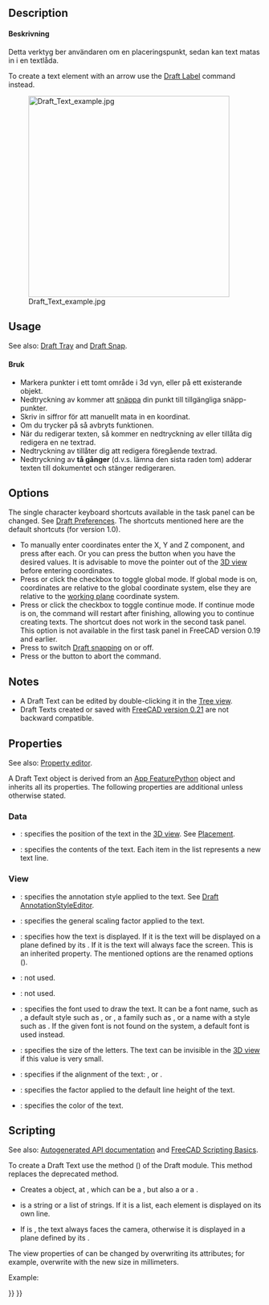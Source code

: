 <languages/>

{{Docnav
|[[Draft_Hatch|Hatch]]
|[[Draft_Dimension|Dimension]]
|[[Draft_Workbench|Draft]]
|IconL=Draft_Hatch.svg
|IconR=Draft_Dimension.svg
|IconC=Workbench_Draft.svg
}}

<div class="mw-translate-fuzzy">
{{GuiCommand/sv|Name=Draft_Text|Workbenches=[[Draft_Workbench/sv|Skiss]], [[Arch_Workbench/sv|Arch]]|MenuLocation=Draft → Text|Shortcut=T E}}
</div>

==Description== 

<div class="mw-translate-fuzzy">
====Beskrivning====

Detta verktyg ber användaren om en placeringspunkt, sedan kan text matas in i en textlåda.
</div>

To create a text element with an arrow use the [[Draft_Label|Draft Label]] command instead.

<div class="mw-translate-fuzzy">
[[Image:Draft_Text_example.jpg|400px]]
</div>

==Usage== 

See also: [[Draft_Tray|Draft Tray]] and [[Draft_Snap|Draft Snap]].

<div class="mw-translate-fuzzy">
====Bruk====

* Markera punkter i ett tomt område i 3d vyn, eller på ett existerande objekt.
* Nedtryckning av {{KEY|CTRL}} kommer att [[Draft_Snap/sv|snäppa]] din punkt till tillgängliga snäpp-punkter.
* Skriv in siffror för att manuellt mata in en koordinat.
* Om du trycker på {{KEY|ESC}} så avbryts funktionen.
* När du redigerar texten, så kommer en nedtryckning av {{KEY|ENTER}} eller {{KEY|NEDPIL}} tillåta dig redigera en ne textrad.
* Nedtryckning av {{KEY|UPPIL}} tillåter dig att redigera föregående textrad.
* Nedtryckning av {{KEY|ENTER}} '''tå gånger''' (d.v.s. lämna den sista raden tom) adderar texten till dokumentet och stänger redigeraren.
</div>

==Options==

The single character keyboard shortcuts available in the task panel can be changed. See [[Draft_Preferences|Draft Preferences]]. The shortcuts mentioned here are the default shortcuts (for version 1.0).

* To manually enter coordinates enter the X, Y and Z component, and press {{KEY|Enter}} after each. Or you can press the {{Button|[[Image:Draft_AddPoint.svg|16px]] Enter point}} button when you have the desired values. It is advisable to move the pointer out of the [[3D_view|3D view]] before entering coordinates.
* Press {{KEY|G}} or click the {{MenuCommand|Global}} checkbox to toggle global mode. If global mode is on, coordinates are relative to the global coordinate system, else they are relative to the [[Draft_SelectPlane|working plane]] coordinate system.
* Press {{KEY|N}} or click the {{MenuCommand|Continue}} checkbox to toggle continue mode. If continue mode is on, the command will restart after finishing, allowing you to continue creating texts. The shortcut does  not work in the second task panel. This option is not available in the first task panel in FreeCAD version 0.19 and earlier.
* Press {{KEY|S}} to switch [[Draft_Snap|Draft snapping]] on or off.
* Press {{KEY|Esc}} or the {{Button|Close}} button to abort the command.

==Notes==

* A Draft Text can be edited by double-clicking it in the [[Tree_view|Tree view]].
* Draft Texts created or saved with [[Release_notes_0.21|FreeCAD version 0.21]] are not backward compatible.

==Properties==

See also: [[Property_editor|Property editor]].

A Draft Text object is derived from an [[App_FeaturePython|App FeaturePython]] object and inherits all its properties. The following properties are additional unless otherwise stated.

=== Data ===

{{TitleProperty|Base}}

* {{PropertyData|Placement|Placement}}: specifies the position of the text in the [[3D view|3D view]]. See [[Placement|Placement]].
* {{PropertyData|Text|StringList}}: specifies the contents of the text. Each item in the list represents a new text line.

=== View ===

{{TitleProperty|Annotation}}

* {{PropertyView|Annotation Style|Enumeration}}: specifies the annotation style applied to the text. See [[Draft_AnnotationStyleEditor|Draft AnnotationStyleEditor]].
* {{PropertyView|Scale Multiplier|Float}}: specifies the general scaling factor applied to the text.

{{TitleProperty|Display Options}}

* {{PropertyView|Display Mode|Enumeration}}: specifies how the text is displayed. If it is {{value|World}} the text will be displayed on a plane defined by its {{PropertyData|Placement}}. If it is {{value|Screen}} the text will always face the screen. This is an inherited property. The mentioned options are the renamed options ({{Version|0.21}}).

{{TitleProperty|Graphics}}

* {{PropertyView|Line Color|Color}}: not used.
* {{PropertyView|Line Width|Float}}: not used.

{{TitleProperty|Text}}

* {{PropertyView|Font Name|Font}}: specifies the font used to draw the text. It can be a font name, such as {{value|Arial}}, a default style such as {{value|sans}}, {{value|serif}} or {{value|mono}}, a family such as {{value|Arial,Helvetica,sans}}, or a name with a style such as {{value|Arial:Bold}}. If the given font is not found on the system, a default font is used instead.
* {{PropertyView|Font Size|Length}}: specifies the size of the letters. The text can be invisible in the [[3D_view|3D view]] if this value is very small.
* {{PropertyView|Justification|Enumeration}}: specifies if the alignment of the text: {{value|Left}}, {{value|Center}} or {{value|Right}}.
* {{PropertyView|Line Spacing|Float}}: specifies the factor applied to the default line height of the text.
* {{PropertyView|Text Color|Color}}: specifies the color of the text.

==Scripting==

See also: [https://freecad.github.io/SourceDoc/ Autogenerated API documentation] and [[FreeCAD Scripting Basics|FreeCAD Scripting Basics]].

To create a Draft Text use the {{incode|make_text}} method ({{Version|0.19}}) of the Draft module. This method replaces the deprecated {{incode|makeText}} method.

{{Code|code=
text = make_text(string, placement=None, screen=False)
}}

* Creates a {{incode|text}} object, at {{incode|placement}}, which can be a {{incode|FreeCAD.Placement}}, but also a {{incode|FreeCAD.Rotation}} or a {{incode|FreeCAD.Vector}}.
* {{incode|string}} is a string or a list of strings. If it is a list, each element is displayed on its own line.
* If {{incode|screen}} is {{incode|True}}, the text always faces the camera, otherwise it is displayed in a plane defined by its {{PropertyData|Placement}}.

The view properties of {{incode|text}} can be changed by overwriting its attributes; for example, overwrite {{incode|ViewObject.FontSize}} with the new size in millimeters.

Example:

{{Code|code=
import FreeCAD as App
import Draft

doc = App.newDocument()

t1 = "This is a sample text"
p1 = App.Vector(0, 0, 0)

t2 = ["First line", "second line"]
p2 = App.Vector(1000, 1000, 0)

text1 = Draft.make_text(t1, p1)
text2 = Draft.make_text(t2, p2)
text1.ViewObject.FontSize = 200
text2.ViewObject.FontSize = 200

zaxis = App.Vector(0, 0, 1)

t3 = ["Upside", "down"]
p3 = App.Vector(-1000, -500, 0)
place3 = App.Placement(p3, App.Rotation(zaxis, 180))
text3 = Draft.make_text(t3, place3)
text3.ViewObject.FontSize = 200

doc.recompute()
}}


{{Docnav
|[[Draft_Hatch|Hatch]]
|[[Draft_Dimension|Dimension]]
|[[Draft_Workbench|Draft]]
|IconL=Draft_Hatch.svg
|IconR=Draft_Dimension.svg
|IconC=Workbench_Draft.svg
}}

{{Draft Tools navi{{#translation:}}}}
{{Userdocnavi{{#translation:}}}}